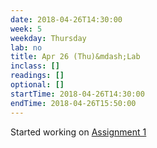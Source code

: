 ```yaml
---
date: 2018-04-26T14:30:00
week: 5
weekday: Thursday
lab: no
title: Apr 26 (Thu)&mdash;Lab
inclass: []
readings: []
optional: []
startTime: 2018-04-26T14:30:00
endTime: 2018-04-26T15:50:00
---
```


Started working on [Assignment 1](https://github.com/UW-CSSS-564/2018-assignment-1)
